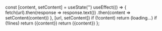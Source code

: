 
  const [content, setContent] = useState('')
  useEffect(() => {
    fetch(url).then(response => response.text())
              .then(content => setContent(content))
  }, [url, setContent])
  if (!content) return (<CodeBlock className='lsf'>loading...</CodeBlock>)
  if (!lines) return (<CodeBlock className='lsf'>{content}</CodeBlock>)
  return (<CodeBlock className='lsf' metastring={lines}>{content}</CodeBlock>)
};
